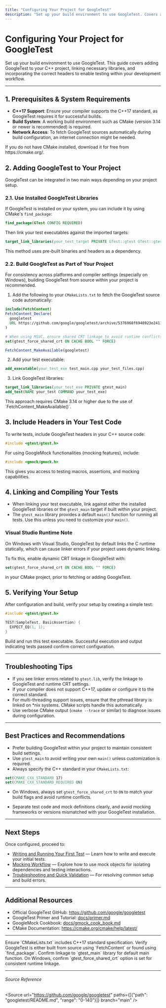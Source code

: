 ```yaml
---
title: "Configuring Your Project for GoogleTest"
description: "Set up your build environment to use GoogleTest. Covers adding GoogleTest to your project, linking necessary libraries, and incorporating the correct headers to enable C++ testing in your workflow."
---
```


# Configuring Your Project for GoogleTest

Set up your build environment to use GoogleTest. This guide covers adding GoogleTest to your C++ project, linking necessary libraries, and incorporating the correct headers to enable testing within your development workflow.

---

## 1. Prerequisites & System Requirements

- **C++17 Support**: Ensure your compiler supports the C++17 standard, as GoogleTest requires it for successful builds.
- **Build System**: A working build environment such as CMake (version 3.14 or newer is recommended) is required.
- **Network Access**: To fetch GoogleTest sources automatically during build configuration, an internet connection might be needed.

<Tip>
If you do not have CMake installed, download it for free from https://cmake.org/.
</Tip>

## 2. Adding GoogleTest to Your Project

GoogleTest can be integrated in two main ways depending on your project setup.

### 2.1. Use Installed GoogleTest Libraries

If GoogleTest is installed on your system, you can include it by using CMake's `find_package`:

```cmake
find_package(GTest CONFIG REQUIRED)
```

Then link your test executables against the imported targets:

```cmake
target_link_libraries(your_test_target PRIVATE GTest::gtest GTest::gtest_main)
```

This method uses pre-built binaries and headers as a dependency.

### 2.2. Build GoogleTest as Part of Your Project

For consistency across platforms and compiler settings (especially on Windows), building GoogleTest from source within your project is recommended.

1. Add the following to your `CMakeLists.txt` to fetch the GoogleTest source code automatically:

```cmake
include(FetchContent)
FetchContent_Declare(
  googletest
  URL https://github.com/google/googletest/archive/5376968f6948923e2411081fd9372e71a59d8e77.zip
)

# When using MSVC, ensure shared CRT linkage to avoid runtime conflicts
set(gtest_force_shared_crt ON CACHE BOOL "" FORCE)

FetchContent_MakeAvailable(googletest)
```

2. Add your test executable:

```cmake
add_executable(your_test_exe test_main.cpp your_test_files.cpp)
```

3. Link GoogleTest libraries:

```cmake
target_link_libraries(your_test_exe PRIVATE gtest_main)
add_test(NAME your_test COMMAND your_test_exe)
```

<Tip>
This approach requires CMake 3.14 or higher due to the use of `FetchContent_MakeAvailable()`.
</Tip>

## 3. Include Headers in Your Test Code

To write tests, include GoogleTest headers in your C++ source code:

```cpp
#include <gtest/gtest.h>
```

For using GoogleMock functionalities (mocking features), include:

```cpp
#include <gmock/gmock.h>
```

This gives you access to testing macros, assertions, and mocking capabilities.

## 4. Linking and Compiling Your Tests

- When linking your test executable, link against either the installed GoogleTest libraries or the `gtest_main` target if built within your project.
- The `gtest_main` library provides a default `main()` function for running all tests. Use this unless you need to customize your `main()`.

### Visual Studio Runtime Note

On Windows with Visual Studio, GoogleTest by default links the C runtime statically, which can cause linker errors if your project uses dynamic linking.

To fix this, enable dynamic CRT linkage in GoogleTest with:

```cmake
set(gtest_force_shared_crt ON CACHE BOOL "" FORCE)
```

in your CMake project, prior to fetching or adding GoogleTest.

## 5. Verifying Your Setup

After configuration and build, verify your setup by creating a simple test:

```cpp
#include <gtest/gtest.h>

TEST(SampleTest, BasicAssertion) {
  EXPECT_EQ(1, 1);
}
```

Build and run this test executable. Successful execution and output indicating tests passed confirm correct configuration.

---

## Troubleshooting Tips

- If you see linker errors related to `gtest.lib`, verify the linkage to GoogleTest and runtime CRT settings.
- If your compiler does not support C++17, update or configure it to the correct standard.
- For multi-threading support issues, ensure that the pthread library is linked on *nix systems. CMake scripts handle this automatically.
- Use verbose CMake output (`cmake --trace` or similar) to diagnose issues during configuration.

---

## Best Practices and Recommendations

- Prefer building GoogleTest within your project to maintain consistent build settings.
- Use `gtest_main` to avoid writing your own `main()` unless customization is required.
- Always specify the C++ standard in your `CMakeLists.txt`:

```cmake
set(CMAKE_CXX_STANDARD 17)
set(CMAKE_CXX_STANDARD_REQUIRED ON)
```

- On Windows, always set `gtest_force_shared_crt` to `ON` to match your build flags and avoid runtime conflicts.

- Separate test code and mock definitions clearly, and avoid mocking frameworks or versions mismatched with your GoogleTest installation.

---

## Next Steps

Once configured, proceed to:

- [Writing and Running Your First Test](../configuration-first-test/first-successful-run) — Learn how to write and execute your initial tests.
- [Mocking Workflow](../../effective-testing-techniques/mocking-workflows) — Explore how to use mock objects for isolating dependencies and testing interactions.
- [Troubleshooting and Quick Validation](../troubleshooting-validation/common-setup-issues) — For resolving common setup and build errors.

---

## Additional Resources

- Official GoogleTest GitHub: https://github.com/google/googletest
- GoogleTest Primer and Tutorial: [docs/primer.md](../../getting-started/primer.md)
- GoogleMock Cookbook: [docs/gmock_cook_book.md](../../guides/effective-testing-techniques/mocking-workflows)
- CMake Documentation: https://cmake.org/cmake/help/latest/

---

<Check>
Ensure `CMakeLists.txt` includes C++17 standard specification.
</Check>

<Check>
Verify GoogleTest is either built from source using `FetchContent` or found using `find_package`.
</Check>

<Check>
Confirm linkage to `gtest_main` library for default main function.
</Check>

<Check>
On Windows, confirm `gtest_force_shared_crt` option is set for consistent runtime linkage.
</Check>


---

###### Source Reference

<Source url="https://github.com/google/googletest" paths={[{"path": "googletest/README.md", "range": "0-140"}]} branch="main" />




